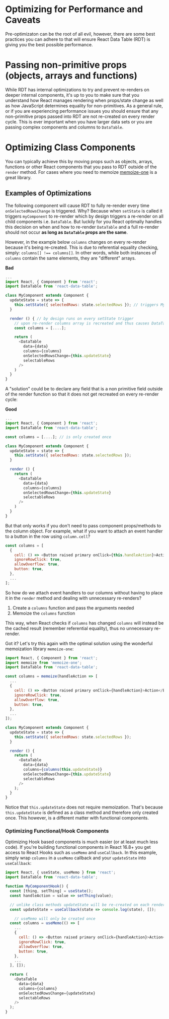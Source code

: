 
<Meta title="Performance/Optimization" id="performance-optimization" />

# Optimizing for Performance and Caveats

Pre-optimizaton can be the root of all evil, however, there are some best practices you can adhere to that will ensure React Data Table (RDT) is giving you the best possible performance.

# Passing non-primitive props (objects, arrays and functions)

While RDT has internal optimizations to try and prevent re-renders on deeper internal components, it's up to you to make sure that you understand how React manages rendering when props/state change as well as how JavaScript determines equality for non-primitives. As a general rule, or if you are experiencing performance issues you should ensure that any non-primitive props passed into RDT are not re-created on every render cycle. This is ever important when you have larger data sets or you are passing complex components and columns to `DataTable`.

# Optimizing Class Components

You can typically achieve this by moving props such as objects, arrays, functions or other React components that you pass to RDT outside of the `render` method. For cases where you need to memoize [memoize-one](https://github.com/alexreardon/memoize-one) is a great library.

## Examples of Optimizations

The following component will cause RDT to fully re-render every time `onSelectedRowsChange` is triggered. Why? Because when `setState` is called it triggers `myComponent` to re-render which by design triggers a re-render on all child components i.e. `DataTable`. But luckily for you React optimally handles this decision on when and how to re-render `DataTable` and a full re-render should not occur **as long as `DataTable` props are the same**.

However, in the example below `columns` changes on every re-render because it's being re-created. This is due to referential equality checking, simply: `columns[] !== columns[]`. In other words, while both instances of `columns` contain the same elements, they are "different" arrays.

**Bad**

```js
...
import React, { Component } from 'react';
import DataTable from 'react-data-table';

class MyComponent extends Component {
  updateState = state => {
    this.setState({ selectedRows: state.selectedRows }); // triggers MyComponent to re-render with new state
  }

  render () { // by design runs on every setState trigger
    // upon re-render columns array is recreated and thus causes DataTable to re-render
    const columns = [....];

    return (
      <DataTable
        data={data}
        columns={columns}
        onSelectedRowsChange={this.updateState}
        selectableRows
      />
    )
  }
}
```

A "solution" could be to declare any field that is a non primitive field outside of the render function so that it does not get recreated on every re-render cycle:

**Good**

```js
...
import React, { Component } from 'react';
import DataTable from 'react-data-table';

const columns = [....]; // is only created once

class MyComponent extends Component {
  updateState = state => {
    this.setState({ selectedRows: state.selectedRows });
  }

  render () {
    return (
      <DataTable
        data={data}
        columns={columns}
        onSelectedRowsChange={this.updateState}
        selectableRows
      />
    )
  }
}

```

But that only works if you don't need to pass component props/methods to the column object. For example, what if you want to attach an event handler to a button in the row using `column.cell`?

```js
const columns = [
  {
    cell: () => <Button raised primary onClick={this.handleAction}>Action</Button>,
    ignoreRowClick: true,
    allowOverflow: true,
    button: true,
  },
  ...
];
```

So how do we attach event handlers to our columns without having to place it in the `render` method and dealing with unnecessary re-renders?

1. Create a `columns` function and pass the arguments needed
2. Memoize the `columns` function

This way, when React checks if `columns` has changed `columns` will instead be the cached result (remember referential equality), thus no unnecessary re-render.

Got it? Let's try this again with the optimal solution using the wonderful memoization library `memoize-one`:

```js
import React, { Component } from 'react';
import memoize from 'memoize-one';
import DataTable from 'react-data-table';

const columns = memoize(handleAction => [
  ...
  {
    cell: () => <Button raised primary onClick={handleAction}>Action</Button>,
    ignoreRowClick: true,
    allowOverflow: true,
    button: true,
  },
  ...
]);

class MyComponent extends Component {
  updateState = state => {
    this.setState({ selectedRows: state.selectedRows });
  }

  render () {
    return (
      <DataTable
        data={data}
        columns={columns(this.updateState)}
        onSelectedRowsChange={this.updateState}
        selectableRows
      />
    );
  }
}
```

Notice that `this.updateState` does not require memoization. That's because `this.updateState` is defined as a class method and therefore only created once. This however, is a different matter with functional components.

### Optimizing Functional/Hook Components

Optimizing Hook based components is much easier (or at least much less code). If you're building functional components in React 16.8+ you get access to React Hooks such as `useMemo` and `useCallback`. In this example, simply wrap `columns` in a `useMemo` callback and your `updateState` into `useCallback`:

```js
import React, { useState, useMemo } from 'react';
import DataTable from 'react-data-table';

function MyComponentHook() {
  const [thing, setThing] = useState();
  const handleAction = value => setThing(value);

  // unlike class methods updateState will be re-created on each render pass, therefore, make sure that callbacks passed to onSelectedRowsChange are memoized using useCallback
  const updateState = useCallback(state => console.log(state), []);

	// useMemo will only be created once
  const columns = useMemo(() => [
    ...
    {
      cell: () => <Button raised primary onClick={handleAction}>Action</Button>,
      ignoreRowClick: true,
      allowOverflow: true,
      button: true,
    },
    ...
  ], []);

  return (
    <DataTable
      data={data}
      columns={columns}
      onSelectedRowsChange={updateState}
      selectableRows
    />
  );
}
```

